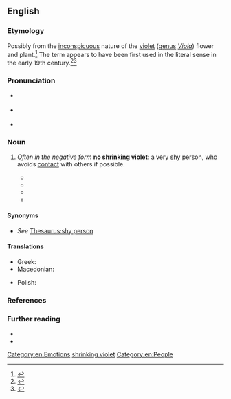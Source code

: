 ==English==
{{was wotd|2018|December|5}}

===Etymology===
Possibly from the [[inconspicuous]] nature of the [[violet]] ([[genus]] ''[[Viola]]'') flower and plant.<ref>{{R:World Wide Words|entry=Shrinking violet|url=http://www.worldwidewords.org/qa/qa-shr2.htm|date_created=25 September 2010}}</ref> The term appears to have been first used in the literal sense in the early 19th century.<ref>{{cite-journal|author=Leigh Hunt|authorlink=Leigh Hunt|title=Ronald of the Perfect Hand|magazine=The Indicator|location=London|publisher=Joseph Appleyard|date=23 February 1820|issue=XX|page=158|pageurl=https://archive.org/stream/indicator01onwhgoog#page/n164/mode/1up|oclc=561227160|passage=The sun looked out with a melancholy smile upon the moss and the poor grass, chequered here and there with flowers almost as poor. There was the buttercup, struggling from a dirty white into a yellow; and a faint-coloured poppy, neither the good nor the ill of which was then known; and here and there by the thorny underwood a '''shrinking violet'''.}}</ref><ref>{{cite-journal|author=[James Gates Percival]|authorlink=James Gates Percival|title=The Perpetual Youth of Nature. A Soliloquy.|magazine=The United States Literary Gazette|location=Boston, Mass.|publisher=Harrison Gray|date=1 November 1825|year_published=1826|volume=III|issue=3|page=109|pageurl=https://books.google.com/books?id=n-wRAAAAYAAJ&pg=PA109|oclc=648386174|passage=The wind is very low— / It hardly wags the '''shrinking violet''', / Or sends a quiver to the aspen leaf,{{nb...}}}}</ref>

===Pronunciation===
* {{a|RP}} {{IPA|/ˈʃɹɪŋkɪŋ ˈvaɪələt/|/ˈʃɹɪŋkɪŋ ˈvaɪlət/|/-lɪt/|lang=en}}
* {{a|GA}} {{IPA|/ˈʃɹɪŋkɪŋ ˈvaɪələt/|/ˈʃɹɪŋkɪŋ ˈvaɪlət/|lang=en}}
* {{hyphenation|shrink|ing vio|let|lang=en}}

===Noun===
{{en-noun}}

# {{lb|en|idiomatic}} ''Often in the negative form'' '''no shrinking violet''': a very [[shy]] person, who avoids [[contact#Noun|contact]] with others if possible. {{defdate|from early 19th c.}}
#* {{quote-book|author=[Anna Brownell] Jameson|authorlink=Anna Brownell Jameson|chapter=Characters of Passion and Imagination. Juliet.|title=Characteristics of Women, Moral, Poetical, and Historical. [...] In Two Volumes|location=London|publisher=Saunders and Otley|year=1832|volume=I|page=101|pageurl=https://archive.org/stream/characteristics00jamegoog#page/n193/mode/1up|oclc=277697986|passage=The timidity of Thekla [from {{w|Friedrich Schiller}}'s ''[[w:Wallenstein (trilogy of plays)|Wallenstein]]''] in her first scene, her trembling silence in the commencement, and the few words she addresses to her mother, remind us of the unobtrusive simplicity of Juliet's first appearance [in {{w|William Shakespeare}}'s ''{{w|Romeo and Juliet}}'']; but the impression is different;—the one is the '''shrinking violet''', the other the unexpanded rose-bud.}}
#* {{quote-journal|author=“Pat”|title=Railway Supply Man’s Bedtime Story: Broadcasted from Station Ryrev, Chicago. No. 27.|editors=Willard A. Smith [''et al.'']|magazine=Railway Review|location=Chicago, Ill.|publisher=Railway Review|date=27 October 1923|volume=73|issue=17|page=630|pageurl=https://books.google.com/books?id=c5RMAAAAYAAJ&pg=PA630|column=3|oclc=1606700|passage=Bertram Bull had been a book agent before he got into the supply game. Now, book agents, my dear children, are not noted for being little '''shrinking violets''', and Bertram Bull was no exception to the general run of book agents.}}
#* {{quote-journal|author=Averil Cameron|authorlink=Averil Cameron|title=The Cost of Orthodoxy|url=https://www.academia.edu/5221674/The_Cost_of_Orthodoxy_Leiden_Brill_2012|journal=Church History and Religious Culture|year=2013|volume=93|page=353|issn=1871-2428|oclc=1034336456|passage=An equally sensational recent Spanish film, ''[[w:Agora (film)|Agora]]'' (2009), set in Alexandria in the early fifth century, with the Christian storming of the Serapaeum (391), followed nearly a generation later by the murder by Christians of the philosopher and teacher {{w|Hypatia}} (415). In the film {{w|Cyril of Alexandria}}, admittedly no '''shrinking violet''', is shown looking like a Taliban leader. The interpretation in the film is certainly highly exaggerated; yet such things did happen. Late antique cities were volatile places, and religious division provided a spark.}}
#* {{quote-book|author=elke emerald|author2=Fiona Ewing|chapter=‘Do We Keelhaul the Little %$#@ or Chuck Him in the Chain Locker?’: How Life at Sea Becomes ‘Stories to Live By’ for a Woman on a Fishing Vessel|editors=Mike Brown and Barbara Humberstone|title=Seascapes: Shaped by the Sea: Embodied Narratives and Fluid Geographies|location=Farnham, Surrey; Burlington, Vt.|publisher={{w|Ashgate Publishing}}|year=2015|page=173|pageurl=https://books.google.com/books?id=I3hTBgAAQBAJ&pg=PA173|isbn=978-1-4724-2433-4|passage=Fe's energy fills a space. She is big&nbsp;– as in, personality big. Her life force is strong. I cannot imagine being in a room and not knowing she is there. I guess that is one of the reasons she was so successful at sea. I am thinking it is not a place for '''shrinking violets''' or wallflowers.}}

====Synonyms====
* ''See'' [[Thesaurus:shy person]]

====Translations====
{{trans-top|very shy person}}
* Greek: {{t+|el|χαμηλοβλεπούσα|f}}
* Macedonian: {{t|mk|срамежливец|m}}
{{trans-mid}}
* Polish: {{t|pl|trusia|m|f}}
{{trans-bottom}}

===References===
<references />

===Further reading===
* {{pedia|shrinking violet|shrinking violet (disambiguation)}}
* {{R:OneLook}}

[[Category:en:Emotions]]
[[Category:en:Malpighiales order plants| shrinking violet]]
[[Category:en:People]]